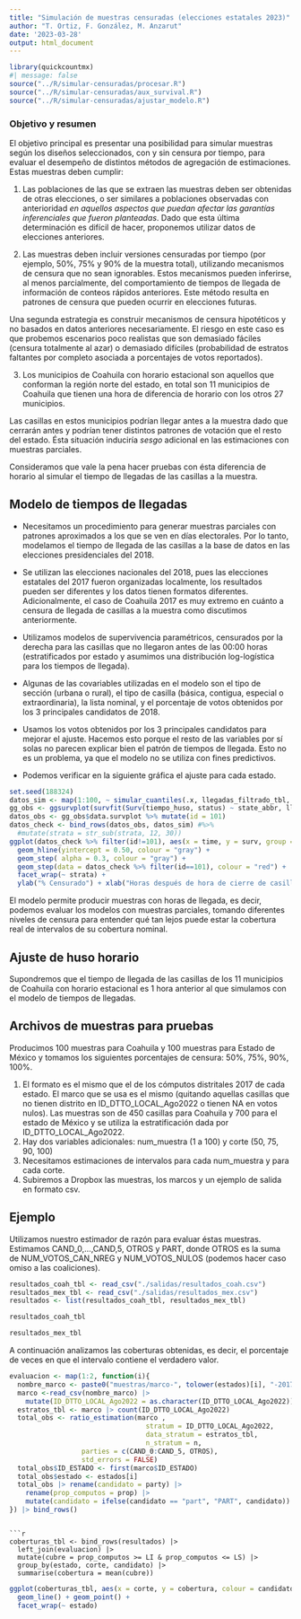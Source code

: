 ```yaml
---
title: "Simulación de muestras censuradas (elecciones estatales 2023)"
author: "T. Ortiz, F. González, M. Anzarut"
date: '2023-03-28'
output: html_document
---
```


```r
library(quickcountmx)
#| message: false
source("../R/simular-censuradas/procesar.R")
source("../R/simular-censuradas/aux_survival.R")
source("../R/simular-censuradas/ajustar_modelo.R")
```



### Objetivo y resumen

El objetivo principal es presentar una posibilidad para simular muestras según
los diseños seleccionados, con y sin censura
por tiempo, para evaluar el desempeño de distintos métodos de agregación de estimaciones. Estas muestras
deben cumplir:

1. Las poblaciones de las que se extraen las muestras deben ser obtenidas de otras elecciones, o 
ser similares a poblaciones observadas con anterioridad *en aquellos aspectos que puedan
afectar las garantías inferenciales que fueron planteadas*. 
Dado que esta última determinación
es difícil de hacer, proponemos utilizar datos de elecciones anteriores.

2. Las muestras deben incluir versiones censuradas por tiempo (por ejemplo, 50%, 75% y 90% de la muestra total), utilizando mecanismos de censura que no sean ignorables. 
Estos mecanismos pueden inferirse, al
menos parcialmente, del comportamiento de tiempos de llegada de información de conteos rápidos anteriores.
Este método resulta en patrones de censura que pueden ocurrir en elecciones futuras. 

  Una segunda estrategia es construir mecanismos de censura hipotéticos y no basados en datos anteriores necesariamente. El riesgo en este caso es que probemos escenarios poco realistas que son 
demasiado fáciles (censura totalmente al azar) o demasiado difíciles (probabilidad de estratos faltantes
por completo asociada a porcentajes de votos reportados).

3. Los municipios de Coahuila con horario estacional son aquellos que conforman la región norte del estado, en total son 11 municipios de Coahuila que tienen una hora de diferencia de horario con los otros 27 municipios. 

  Las casillas en estos municipios podrían llegar antes a la muestra dado que cerrarán antes y podrían tener distintos patrones de votación que el resto del estado. Ésta situación induciría *sesgo* adicional en las estimaciones con muestras parciales. 

  Consideramos que vale la pena hacer pruebas con ésta diferencia de horario al simular el tiempo de llegadas de las casillas a la muestra. 


## Modelo de tiempos de llegadas

* Necesitamos un procedimiento para generar muestras parciales con patrones aproximados a los que se ven en días electorales. Por lo tanto, modelamos el tiempo de llegada de las casillas a la base de datos en las elecciones presidenciales del 2018.

* Se utilizan las elecciones nacionales del 2018, pues las elecciones estatales del 2017 fueron organizadas localmente, los resultados pueden ser diferentes y los datos tienen formatos diferentes. Adicionalmente, el caso de Coahuila 2017 es muy extremo en cuánto a censura de llegada de casillas a la muestra como discutimos anteriormente.

* Utilizamos modelos de supervivencia paramétricos, censurados por la derecha para las casillas que no llegaron antes de las 00:00 horas (estratificados por estado y asumimos una distribución log-logística para los tiempos de llegada). 

* Algunas de las covariables utilizadas en el modelo son el tipo de sección (urbana o rural), el tipo de casilla (básica, contigua, especial o extraordinaria), la lista nominal, y el porcentaje de votos obtenidos por los 3 principales candidatos de 2018. 

* Usamos los votos obtenidos por los 3 principales candidatos para mejorar el ajuste. Hacemos esto porque el resto de las variables por sí solas no parecen explicar bien el patrón de tiempos de llegada. Esto no es un problema, ya que el modelo no se utiliza con fines predictivos. 

* Podemos verificar en la siguiente gráfica el ajuste para cada estado. 

```r
set.seed(188324)
datos_sim <- map(1:100, ~ simular_cuantiles(.x, llegadas_filtrado_tbl, reg = reg_2)) 
gg_obs <- ggsurvplot(survfit(Surv(tiempo_huso, status) ~ state_abbr, llegadas_filtrado_tbl))
datos_obs <- gg_obs$data.survplot %>% mutate(id = 101)
datos_check <- bind_rows(datos_obs, datos_sim) #%>% 
  #mutate(strata = str_sub(strata, 12, 30))
ggplot(datos_check %>% filter(id!=101), aes(x = time, y = surv, group = id)) +
  geom_hline(yintercept = 0.50, colour = "gray") +
  geom_step( alpha = 0.3, colour = "gray") +
  geom_step(data = datos_check %>% filter(id==101), colour = "red") +
  facet_wrap(~ strata) + 
  ylab("% Censurado") + xlab("Horas después de hora de cierre de casillas")
```

El modelo permite producir muestras con horas de llegada, es decir, podemos evaluar los modelos con muestras parciales, tomando diferentes niveles de censura para entender qué tan lejos puede estar la cobertura real de intervalos de su cobertura nominal.

## Ajuste de huso horario

Supondremos que el tiempo de llegada de las casillas de los 11 municipios de Coahuila con horario estacional es 1 hora anterior al que simulamos con el modelo de tiempos de llegadas.

## Archivos de muestras para pruebas

Producimos 100 muestras para Coahuila y 100 muestras para Estado de México y tomamos los siguientes porcentajes de censura: 50%, 75%, 90%, 100%. 

1. El formato es el mismo que el de los cómputos distritales 2017 de cada estado. El marco que
se usa es el mismo (quitando aquellas casillas que no tienen distrito en ID_DTTO_LOCAL_Ago2022 o
tienen NA en votos nulos). Las muestras son de 450 casillas para Coahuila y 700 para el estado de México y se utiliza la estratificación dada por ID_DTTO_LOCAL_Ago2022. 
2. Hay dos variables adicionales: num_muestra (1 a 100) y corte (50, 75, 90, 100)
3. Necesitamos estimaciones de intervalos para cada num_muestra y para cada corte.
4. Subiremos a Dropbox las muestras, los marcos y un ejemplo de salida en formato csv.


## Ejemplo

Utilizamos nuestro estimador de razón para evaluar éstas muestras. Estimamos CAND_0,...,CAND,5, OTROS y PART, donde OTROS es la suma de NUM_VOTOS_CAN_NREG y NUM_VOTOS_NULOS (podemos hacer caso omiso a las coaliciones).

```r
resultados_coah_tbl <- read_csv("./salidas/resultados_coah.csv")
resultados_mex_tbl <- read_csv("./salidas/resultados_mex.csv") 
resultados <- list(resultados_coah_tbl, resultados_mex_tbl)
```

```r
resultados_coah_tbl 
```

```r
resultados_mex_tbl 
```

A continuación analizamos las coberturas obtenidas, es decir, el porcentaje de veces en que el intervalo contiene el verdadero valor. 

```r
evaluacion <- map(1:2, function(i){
  nombre_marco <- paste0("muestras/marco-", tolower(estados)[i], "-2017.csv")
  marco <-read_csv(nombre_marco) |> 
    mutate(ID_DTTO_LOCAL_Ago2022 = as.character(ID_DTTO_LOCAL_Ago2022))
  estratos_tbl <- marco |> count(ID_DTTO_LOCAL_Ago2022)
  total_obs <- ratio_estimation(marco ,
                                  stratum = ID_DTTO_LOCAL_Ago2022,
                                  data_stratum = estratos_tbl,
                                  n_stratum = n, 
                  parties = c(CAND_0:CAND_5, OTROS),
                  std_errors = FALSE)
  total_obs$ID_ESTADO <- first(marco$ID_ESTADO)
  total_obs$estado <- estados[i]
  total_obs |> rename(candidato = party) |> 
    rename(prop_computos = prop) |> 
    mutate(candidato = ifelse(candidato == "part", "PART", candidato))  
}) |> bind_rows() 
```
```

```r
coberturas_tbl <- bind_rows(resultados) |>
  left_join(evaluacion) |>
  mutate(cubre = prop_computos >= LI & prop_computos <= LS) |> 
  group_by(estado, corte, candidato) |> 
  summarise(cobertura = mean(cubre)) 
```

```r
ggplot(coberturas_tbl, aes(x = corte, y = cobertura, colour = candidato)) +
  geom_line() + geom_point() +
  facet_wrap(~ estado)
```


